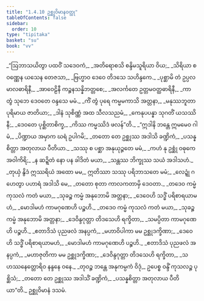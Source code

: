 ```yaml
---
title: "1.4.10 ဥစ္ဆုဝိမာနဝတ္ထု"
tableOfContents: false
sidebar:
  order: 10
type: "tipitaka"
basket: "su"
book: "vv"
---
```



<DynamicBreadcrumb />

<Division number="808" book="vv" e="ch" v="19" p="67">

<Paragraph number="646" type="verses" book="vv">
_“ဩဘာသယိတွာ ပထဝိံ သဒေဝကံ,_  
_အတိရောစသိ စန္ဒိမသူရိယာ ဝိယ;_  
_သိရိယာ စ ဝဏ္ဏေန ယသေန တေဇသာ,_  
_ဗြဟ္မာဝ ဒေဝေ တိဒသေ သဟိန္ဒကေ._  

</Paragraph>

</Division>
<Division number="809" book="vv" e="ch" v="19" p="67">

<Paragraph number="647" type="verses" book="vv">
_ပုစ္ဆာမိ တံ ဥပ္ပလမာလဓာရိနီ,_  
_အာဝေဠိနီ ကဉ္စနသန္နိဘတ္တစေ;_  
_အလင်္ကတေ ဥတ္တမဝတ္ထဓာရိနီ,_  
_ကာ တွံ သုဘေ ဒေဝတေ ဝန္ဒသေ မမံ._  

</Paragraph>

</Division>
<Division number="810" book="vv" e="ch" v="19" p="67">

<Paragraph number="648" type="verses" book="vv">
_ကိံ တွံ ပုရေ ကမ္မမကာသိ အတ္တနာ,_  
_မနုဿဘူတာ ပုရိမာယ ဇာတိယာ;_  
_ဒါနံ သုစိဏ္ဏံ အထ သီလသညမံ,_  
_ကေနုပပန္နာ သုဂတိံ ယသဿိနီ;_  
_ဒေဝတေ ပုစ္ဆိတာစိက္ခ,_  
_ကိဿ ကမ္မဿိဒံ ဖလန်”တိ._  

</Paragraph>

</Division>
<Division number="811" book="vv" e="ch" v="19" p="67">

<Paragraph number="649" type="verses" book="vv">
_“ဣဒါနိ ဘန္တေ ဣမမေဝ ဂါမံ,_  
_ပိဏ္ဍာယ အမှာက ဃရံ ဥပါဂမိ;_  
_တတော တေ ဥစ္ဆုဿ အဒါသိ ခဏ္ဍိကံ,_  
_ပသန္နစိတ္တာ အတုလာယ ပီတိယာ._  

</Paragraph>

</Division>
<Division number="812" book="vv" e="ch" v="19" p="67">

<Paragraph number="650" type="verses" book="vv">
_သဿု စ ပစ္ဆာ အနုယုဉ္ဇတေ မမံ,_  
_ကဟံ နု ဥစ္ဆုံ ဝဓုကေ အဝါကိရိ;_  
_န ဆဍ္ဍိတံ နော ပန ခါဒိတံ မယာ,_  
_သန္တဿ ဘိက္ခုဿ သယံ အဒါသဟံ._  

</Paragraph>

</Division>
<Division number="813" book="vv" e="ch" v="19" p="67">

<Paragraph number="651" type="verses" book="vv">
_တုယှံ နွိဒံ ဣဿရိယံ အထော မမ,_  
ဣတိဿာ သဿု ပရိဘာသတေ မမံ;_  
_လေဍ္ဍုံ ဂဟေတွာ ပဟာရံ အဒါသိ မေ,_  
_တတော စုတာ ကာလကတာမှိ ဒေဝတာ._  

</Paragraph>

</Division>
<Division number="814" book="vv" e="ch" v="19" p="67">

<Paragraph number="652" type="verses" book="vv">
_တဒေဝ ကမ္မံ ကုသလံ ကတံ မယာ,_  
_သုခဉ္စ ကမ္မံ အနုဘောမိ အတ္တနာ;_  
_ဒေဝေဟိ သဒ္ဓိံ ပရိစာရယာမဟံ,_  
_မောဒါမဟံ ကာမဂုဏေဟိ ပဉ္စဟိ._  

</Paragraph>

</Division>
<Division number="815" book="vv" e="ch" v="19" p="68">

<Paragraph number="653" type="verses" book="vv">
_တဒေဝ ကမ္မံ ကုသလံ ကတံ မယာ,_  
_သုခဉ္စ ကမ္မံ အနုဘောမိ အတ္တနာ;_  
_ဒေဝိန္ဒဂုတ္တာ တိဒသေဟိ ရက္ခိတာ,_  
_သမပ္ပိတာ ကာမဂုဏေဟိ ပဉ္စဟိ._  

</Paragraph>

</Division>
<Division number="816" book="vv" e="ch" v="19" p="68">

<Paragraph number="654" type="verses" book="vv">
_ဧတာဒိသံ ပုညဖလံ အနပ္ပကံ,_  
_မဟာဝိပါကာ မမ ဥစ္ဆုဒက္ခိဏာ;_  
_ဒေဝေဟိ သဒ္ဓိံ ပရိစာရယာမဟံ,_  
_မောဒါမဟံ ကာမဂုဏေဟိ ပဉ္စဟိ._  

</Paragraph>

</Division>
<Division number="817" book="vv" e="ch" v="19" p="68">

<Paragraph number="655" type="verses" book="vv">
_ဧတာဒိသံ ပုညဖလံ အနပ္ပကံ,_  
_မဟာဇုတိကာ မမ ဥစ္ဆုဒက္ခိဏာ;_  
_ဒေဝိန္ဒဂုတ္တာ တိဒသေဟိ ရက္ခိတာ,_  
_သဟဿနေတ္တောရိဝ နန္ဒနေ ဝနေ._  

</Paragraph>

</Division>
<Division number="818" book="vv" e="ch" v="19" p="68">

<Paragraph number="656" type="verses" book="vv">
_တုဝဉ္စ ဘန္တေ အနုကမ္ပကံ ဝိဒုံ,_  
ဥပေစ္စ ဝန္ဒိံ ကုသလဉ္စ ပုစ္ဆိသံ;_  
_တတော တေ ဥစ္ဆုဿ အဒါသိံ ခဏ္ဍိကံ,_  
_ပသန္နစိတ္တာ အတုလာယ ပီတိယာ”တိ._  


</Paragraph>
</Division>

<Paragraph number="657" type="center" book="vv">
ဥစ္ဆုဝိမာနံ ဒသမံ.
</Paragraph>